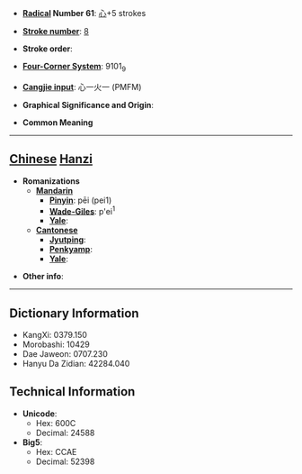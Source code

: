 * '''[[Wiktionary:Chinese radical index| Radical]] Number 61''': [[Wiktionary:Chinese radical index 心|心]]+5 strokes

* '''[[Wiktionary:Chinese total strokes index|Stroke number]]''': [[Wiktionary:Chinese total strokes index 8|8]]

* '''Stroke order''': 

* '''[[Wiktionary:Chinese four corner index|Four-Corner System]]''': 9101<sub>9</sub>

* '''[[Wiktionary:Chinese Cangjie index|Cangjie input]]''': 心一火一 (PMFM)

* '''Graphical Significance and Origin''': 

* '''Common Meaning'''

----

== [[Chinese]] [[Hanzi]] ==

* '''Romanizations'''
** '''[[Mandarin]]'''
*** '''[[Pinyin]]''': pēi (pei1)
*** '''[[Wade-Giles]]''': p'ei<sup>1</sup>
*** '''[[Yale]]''': 
** '''[[Cantonese]]'''
*** '''[[Jyutping]]''':
*** '''[[Penkyamp]]''': 
*** '''[[Yale]]''': 

* '''Other info''': 

----

== Dictionary Information ==

* KangXi: 0379.150
* Morobashi: 10429
* Dae Jaweon: 0707.230
* Hanyu Da Zidian: 42284.040

== Technical Information ==

* '''Unicode''':
** Hex: 600C
** Decimal: 24588
* '''Big5''':
** Hex: CCAE
** Decimal: 52398